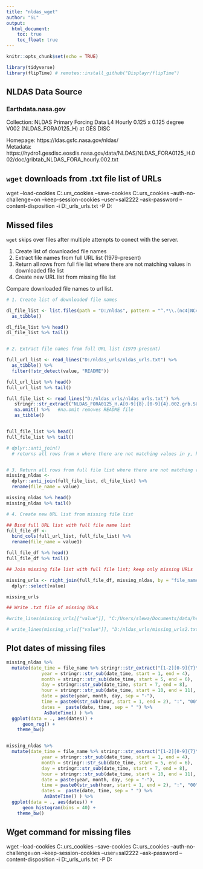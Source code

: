 ```yaml
---
title: "nldas_wget"
author: "SL"
output:
  html_document:
    toc: true
    toc_float: true
---
```


```r
knitr::opts_chunk$set(echo = TRUE)

library(tidyverse)
library(flipTime) # remotes::install_github("Displayr/flipTime")
```

## NLDAS Data Source
### Earthdata.nasa.gov

Collection: 
NLDAS Primary Forcing Data L4 Hourly 0.125 x 0.125 degree V002 (NLDAS_FORA0125_H) at GES DISC  

Homepage: https://ldas.gsfc.nasa.gov/nldas/  
Metadata: https://hydro1.gesdisc.eosdis.nasa.gov/data/NLDAS/NLDAS_FORA0125_H.002/doc/gribtab_NLDAS_FORA_hourly.002.txt  

## `wget` downloads from .txt file list of URLs

wget --load-cookies C:\Users\slewa\.urs_cookies --save-cookies C:\Users\slewa\.urs_cookies --auth-no-challenge=on --keep-session-cookies --user=sal2222 --ask-password --content-disposition -i D:\nldas_urls\nldas_urls.txt -P D:\nldas


## Missed files

`wget` skips over files after multiple attempts to conect with the server.  

1. Create list of downloaded file names
2. Extract file names from full URL list (1979-present)
3. Return all rows from full file list where there are not matching values in downloaded file list
4. Create new URL list from missing file list

Compare downloaded file names to url list.
```r
# 1. Create list of downloaded file names

dl_file_list <- list.files(path = "D:/nldas", pattern = "^.*\\.(nc4|NC4|Nc4|Nc4)$") %>% 
  as_tibble()

dl_file_list %>% head()
dl_file_list %>% tail()


# 2. Extract file names from full URL list (1979-present)

full_url_list <- read_lines("D:/nldas_urls/nldas_urls.txt") %>% 
  as_tibble() %>% 
  filter(!str_detect(value, "README"))

full_url_list %>% head()
full_url_list %>% tail()

full_file_list <- read_lines("D:/nldas_urls/nldas_urls.txt") %>% 
   stringr::str_extract("NLDAS_FORA0125_H.A[0-9]{8}.[0-9]{4}.002.grb.SUB.nc4") %>% 
   na.omit() %>%   #na.omit removes README file
   as_tibble()


full_file_list %>% head()
full_file_list %>% tail()

# dplyr::anti_join() 
  # returns all rows from x where there are not matching values in y, keeping just  columns from x


# 3. Return all rows from full file list where there are not matching values in downloaded file list
missing_nldas <-
  dplyr::anti_join(full_file_list, dl_file_list) %>% 
  rename(file_name = value)

missing_nldas %>% head()
missing_nldas %>% tail()

# 4. Create new URL list from missing file list

## Bind full URL list with full file name list
full_file_df <- 
  bind_cols(full_url_list, full_file_list) %>% 
  rename(file_name = value1)

full_file_df %>% head()
full_file_df %>% tail()

## Join missing file list with full file list; keep only missing URLs 

missing_urls <- right_join(full_file_df, missing_nldas, by = "file_name") %>%
  dplyr::select(value)

missing_urls

## Write .txt file of missing URLs

#write_lines(missing_urls[["value"]], "C:/Users/slewa/Documents/data/heat/missing_urls.txt", na = "NA", append = FALSE)

# write_lines(missing_urls[["value"]], "D:/nldas_urls/missing_urls2.txt", na = "NA", append = FALSE)

```

## Plot dates of missing files
```r
missing_nldas %>%
  mutate(date_time = file_name %>% stringr::str_extract("[1-2][0-9]{7}\\.[0-9]{2}[0]{2}"),
             year = stringr::str_sub(date_time, start = 1, end = 4),
             month = stringr::str_sub(date_time, start = 5, end = 6),
             day = stringr::str_sub(date_time, start = 7, end = 8),
             hour = stringr::str_sub(date_time, start = 10, end = 11),
             date = paste(year, month, day, sep = "-"),
             time = paste0(str_sub(hour, start = 1, end = 2), ":", "00", ":", "00"), 
             dates =  paste(date, time, sep = " ") %>% 
              AsDateTime() ) %>% 
  ggplot(data = ., aes(dates)) + 
      geom_rug() +
    theme_bw()


missing_nldas %>%
  mutate(date_time = file_name %>% stringr::str_extract("[1-2][0-9]{7}\\.[0-9]{2}[0]{2}"),
             year = stringr::str_sub(date_time, start = 1, end = 4),
             month = stringr::str_sub(date_time, start = 5, end = 6),
             day = stringr::str_sub(date_time, start = 7, end = 8),
             hour = stringr::str_sub(date_time, start = 10, end = 11),
             date = paste(year, month, day, sep = "-"),
             time = paste0(str_sub(hour, start = 1, end = 2), ":", "00", ":", "00"), 
             dates =  paste(date, time, sep = " ") %>% 
              AsDateTime() ) %>% 
  ggplot(data = ., aes(dates)) + 
      geom_histogram(bins = 40) +
    theme_bw()

```


## Wget command for missing files

wget --load-cookies C:\Users\slewa\.urs_cookies --save-cookies C:\Users\slewa\.urs_cookies --auth-no-challenge=on --keep-session-cookies --user=sal2222 --ask-password --content-disposition -i D:\nldas_urls\missing_urls.txt -P D:\nldas
